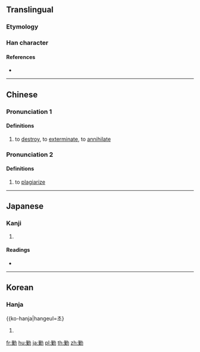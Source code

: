 {{character info/new}}
{{also|剿}}
==Translingual==

===Etymology===
{{Han etym}}

===Han character===
{{Han char|rn=19|rad=力|as=11|sn=13|four=24927|canj=VDKS|ids=⿰巢力}}

====References====
* {{Han ref|kx=0149.090|dkj=02426|dj=0337.020|hdz=10379.130|uh=52E6|ud=21222|bh=B6D3|bd=46803}}

----

==Chinese==
{{zh-forms|alt=剿}}

===Pronunciation 1===
{{zh-pron
|m=jiǎo
|c=
|c-t=
|g=
|h=pfs=
|j=
|md=
|mn=
|mn-t=
|w=
|x=
|mc=y
|oc=y
|cat=v
}}

====Definitions====
{{zh-hanzi}}

# to [[destroy]], to [[exterminate]], to [[annihilate]]

===Pronunciation 2===
{{zh-pron
|m=chāo
|c=
|c-t=
|g=
|h=pfs=
|j=
|md=
|mn=
|mn-t=
|w=
|x=
|mc=y
|oc=y
|cat=v
}}

====Definitions====
{{zh-hanzi}}

# to [[plagiarize]]

----

==Japanese==

===Kanji===
{{ja-kanji|grade=|rs=力11}}

# {{defn|lang=ja|sort=力11}}

====Readings====
* {{ja-readings|on=[[そう]] (sō), [[しょう]] (shō)|kun=[[つかれる]] (tsukareru), [[つくす]] (tsukusu)}}

----

==Korean==

===Hanja===
{{ko-hanja|hangeul=초}

# {{defn|lang=ko|sort=力11}}

[[fr:勦]]
[[hu:勦]]
[[ja:勦]]
[[pl:勦]]
[[th:勦]]
[[zh:勦]]